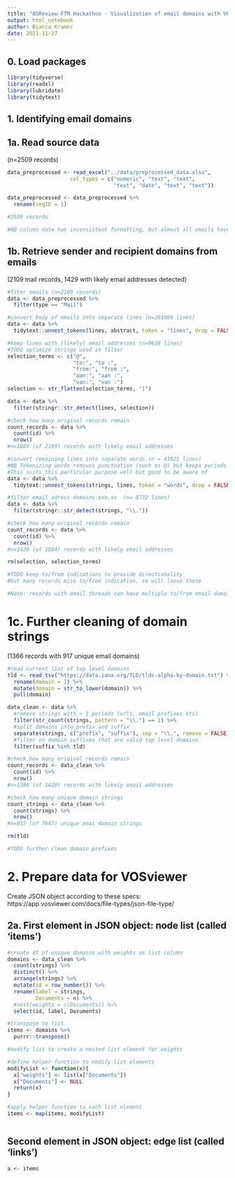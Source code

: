 ```yaml
---
title: "ASReview FTM Hackathon - Visualization of email domains with VOSViewer"
output: html_notebook
author: Bianca Kramer
date: 2021-11-27
---
```


## 0. Load packages
```r

library(tidyverse)
library(readxl)
library(lubridate)
library(tidytext)

```

## 1. Identifying email domains 

## 1a. Read source data 
(n=2509 records)
```r

data_preprocessed <- read_excel("../data/preprocessed_data.xlsx", 
                    col_types = c("numeric", "text", "text", 
                                  "text", "date", "text", "text"))

data_preprocessed <- data_preprocessed %>%
  rename(seqID = 1)

#2509 records

#NB column date has inconsistent formatting, but almost all emails have a date in column betterDate

```

## 1b. Retrieve sender and recipient domains from emails
(2109 mail records, 1429 with likely email addresses detected)
```r

#fiter emails (n=2109 records)
data <- data_preprocessed %>%
  filter(type == "Mail")

#convert body of emails into separate lines (n=291089 lines)
data <- data %>%
  tidytext::unnest_tokens(lines, abstract, token = "lines", drop = FALSE)

#keep lines with (likely) email addresses (n=9628 lines)
#TODO optimize strings used in filter
selection_terms <- c("@", 
                     "to:", "to :", 
                     "from:", "from :",
                     "aan:", "aan :",
                     "van:", "van :")
selection <- str_flatten(selection_terms, "|")

data <- data %>%
  filter(stringr::str_detect(lines, selection))

#check how many original records remain
count_records <- data %>%
  count(id) %>%
  nrow()
#n=1884 (of 2109) records with likely email addresses

#convert remaining lines into separate words (n = 43925 lines)
#NB Tokenizing words removes punctuation (such as @) but keeps periods (.)
#This suits this particular purpose well but good to be aware of
data <- data %>%
  tidytext::unnest_tokens(strings, lines, token = "words", drop = FALSE)

#filter email adress domains xxx.xx  (n= 8732 lines)
data <- data %>%
  filter(stringr::str_detect(strings, "\\.")) 

#check how many original records remain
count_records <- data %>%
  count(id) %>%
  nrow()
#n=1429 (of 1884) records with likely email addresses

rm(selection, selection_terms)

#TODO keep to/from indications to provide directionality
#but many records miss to/from indication, so will loose those

#Note: records with email threads can have multiple to/from email domain strings; records with multiple recipients will also result in multiple email domain strings per record

```

# 1c. Further cleaning of domain strings
(1366 records with 917 unique email domains)

```r

#read current list of top level domains
tld <- read_tsv("https://data.iana.org/TLD/tlds-alpha-by-domain.txt") %>%
  rename(domain = 1) %>%
  mutate(domain = str_to_lower(domain)) %>%
  pull(domain)

data_clean <- data %>%
  #remove strings with > 1 periods (urls, email prefixes etc)
  filter(str_count(strings, pattern = "\\.") == 1) %>%
  #split domains into prefix and suffix
  separate(strings, c("prefix", "suffix"), sep = "\\.", remove = FALSE) %>%
  #filter on domain suffixes that are valid top level domains
  filter(suffix %in% tld)

#check how many original records remain
count_records <- data_clean %>%
  count(id) %>%
  nrow()
#n=1386 (of 1429) records with likely email addresses

#check how many unique domain strings 
count_strings <- data_clean %>%
  count(strings) %>%
  nrow()
#n=917 (of 7647) unique emai domain strings

rm(tld)

#TODO further clean domain prefixes

```


# 2. Prepare data for VOSviewer  
Create JSON object according to these specs:   https://app.vosviewer.com/docs/file-types/json-file-type/

## 2a. First element in JSON object: node list (called 'items')

```r

#create df of unique domains with weights as list column
domains <- data_clean %>%
  count(strings) %>%
  distinct() %>%
  arrange(strings) %>%
  mutate(id = row_number()) %>%
  rename(label = strings,
         Documents = n) %>%
  #nest(weights = c(Documents)) %>%
  select(id, label, Documents)

#transpose to list
items <- domains %>%
  purrr::transpose()

#modify list to create a nested list element for weights

#define helper function to modify list elements
modifyList <- function(x){
  x["weights"] <- list(x["Documents"])
  x["Documents"] <- NULL
  return(x)
}

#apply helper function to each list element
items <- map(items, modifyList)



```


## Second element in JSON object: edge list (called 'links')

```r

a <- items



```

